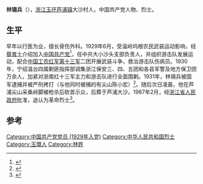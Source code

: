 '''林锡兵'''（{{bd|1881年||1931年|2月}}），[[浙江|浙江]][[玉环|玉环]][[芦浦镇|芦浦镇]]大沙村人，中国共产党人物、烈士。

== 生平 ==
早年以行医为业，擅长骨伤外科。1929年6月，受温岭坞根农民武装运动影响，经[[蔡育土|蔡育土]]介绍加入[[中国共产党|中国共产党]]<ref>{{Cite book|title=玉环党史 革命老根据地县史料专辑 纪念中国共产党成立80周年|last=中共玉环县委党史研究室|first=|publisher=中共玉环县委党史研究室|year=|isbn=|location=|pages=111}}</ref>，任中共大小沙头支部负责人，并组织游击队发展运动，配合[[中国工农红军第十三军_(浙南)|中国工农红军第十三军]]二团开展武装斗争，救治游击队伤病员。1930年，宁绍温台四属剿匪指挥部调集浙江保安三、四、五团和各县军警及地方保卫团万余人，加紧对浙南红十三军主力和游击队进行全面围剿。1931年，林锡兵被国军逮捕并被严刑拷打（与他同时被捕的有尖山陈小宏）<ref>{{Cite book|title=玉环党史 革命老根据地县史料专辑 纪念中国共产党成立80周年|last=中共玉环县委党史研究室|first=|publisher=中共玉环县委党史研究室|year=|isbn=|location=|pages=100-101}}</ref>。随后次日凌晨，他在芦浦尖山采桑岭脚被枪杀后砍首示众，后葬于芦浦大沙。1987年2月，经[[浙江省人民政府|浙江省人民政府]]批准，追认为革命烈士<ref>{{Cite book|title=玉环县人物志|last=玉环县地方志办公室编|first=|publisher=北京：[[方志出版社|方志出版社]]|year=2016.09|isbn=978-7-5144-2061-6|location=|pages=89}}</ref>。

==参考==
{{reflist}}

{{Authority control}}
{{DEFAULTSORT:L}}
[[Category:中国共产党党员_(1929年入党)|Category:中国共产党党员 (1929年入党)]]
[[Category:中华人民共和国烈士|Category:中华人民共和国烈士]]
[[Category:玉環人|Category:玉環人]]
[[Category:林姓|Category:林姓]]